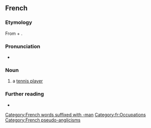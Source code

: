 ==French==

===Etymology===
From {{der|fr|en|tennis}} + {{m|en|man}}.

===Pronunciation===
* {{fr-IPA|ténismane}}

===Noun===
{{fr-noun|m|tennismen|tennismans|f=tenniswoman}}

# a [[tennis player]]

===Further reading===
* {{R:TLFi}}

[[Category:French words suffixed with -man]]
[[Category:fr:Occupations]]
[[Category:French pseudo-anglicisms]]